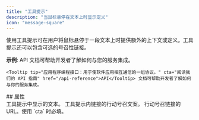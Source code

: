 ```yaml
---
title: "工具提示"
description: "当鼠标悬停在文本上时显示定义"
icon: "message-square"
---
```


使用工具提示可在用户将鼠标悬停于一段文本上时提供额外的上下文或定义。工具提示还可以包含可选的号召性链接。

**示例**: <Tooltip tip="Application Programming Interface：一组用于让软件应用彼此通信的协议。" cta="阅读我们的 API 指南" href="/zh/zh/api-reference">API</Tooltip> 文档可帮助开发者了解如何与您的服务集成。

```mdx 工具提示示例包装
<Tooltip tip="应用程序编程接口：用于使软件应用相互通信的一组协议。" cta="阅读我们的 API 指南" href="/api-reference">API</Tooltip> 文档可帮助开发者了解如何与你的服务集成。
```

<div id="properties">
  ## 属性
</div>

<ResponseField name="tip" type="string" required>
  工具提示中显示的文本。
</ResponseField>

<ResponseField name="cta" type="string">
  工具提示内链接的行动号召文案。
</ResponseField>

<ResponseField name="href" type="string">
  行动号召链接的 URL。使用 `cta` 时必填。
</ResponseField>